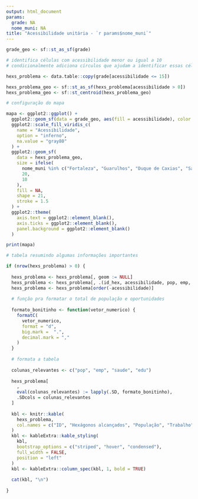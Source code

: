 ```yaml
---
output: html_document
params:
  grade: NA
  nome_muni: NA
title: "Acessibilidade unitária - `r params$nome_muni`"
---
```


```r

grade_geo <- sf::st_as_sf(grade)

# identifica células com acessibilidade menor ou igual a 10
# condicionalmente adiciona círculos que ajudam a identificar essas células

hexs_problema <- data.table::copy(grade[acessibilidade <= 15])

hexs_problema_geo <- sf::st_as_sf(hexs_problema[acessibilidade > 0])
hexs_problema_geo <- sf::st_centroid(hexs_problema_geo)

# configuração do mapa

mapa <- ggplot2::ggplot() +
  ggplot2::geom_sf(data = grade_geo, aes(fill = acessibilidade), color = NA) +
  ggplot2::scale_fill_viridis_c(
    name = "Acessibilidade",
    option = "inferno",
    na.value = "gray80"
  ) +
  ggplot2::geom_sf(
    data = hexs_problema_geo,
    size = ifelse(
      nome_muni %in% c("Fortaleza", "Guarulhos", "Duque de Caxias", "Sao Paulo"), 
      20, 
      10
    ),
    fill = NA, 
    shape = 21, 
    stroke = 1.5
  ) +
  ggplot2::theme(
    axis.text = ggplot2::element_blank(),
    axis.ticks = ggplot2::element_blank(),
    panel.background = ggplot2::element_blank()
  )

print(mapa)
```

```r
# tabela resumindo algumas informações importantes

if (nrow(hexs_problema) > 0) {
  
  hexs_problema <- hexs_problema[, geom := NULL]
  hexs_problema <- hexs_problema[, .(id_hex, acessibilidade, pop, emp, saude, edu)]
  hexs_problema <- hexs_problema[order(-acessibilidade)]
  
  # função pra formatar o total de população e oportunidades
  
  formato_bonitinho <- function(vetor_numerico) {
    formatC(
      vetor_numerico,
      format = "d",
      big.mark =  ".",
      decimal.mark = ","
    )
  }
  
  # formata a tabela
  
  colunas_relevantes <- c("pop", "emp", "saude", "edu")
  
  hexs_problema[
    ,
    eval(colunas_relevantes) := lapply(.SD, formato_bonitinho),
    .SDcols = colunas_relevantes
  ]
  
  kbl <- knitr::kable(
    hexs_problema,
    col.names = c("ID", "Hexágonos alcançados", "População", "Trabalho", "Saúde", "Educação")
  )
  kbl <- kableExtra::kable_styling(
    kbl,
    bootstrap_options = c("striped", "hover", "condensed"),
    full_width = FALSE,
    position = "left"
  )
  kbl <- kableExtra::column_spec(kbl, 1, bold = TRUE)
  
  cat(kbl, "\n")
  
}
```


 
